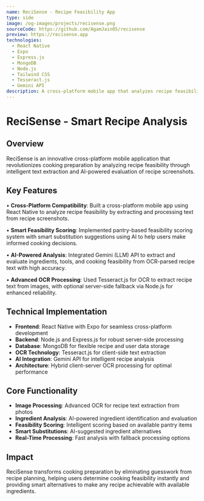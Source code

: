 ```yaml
---
name: ReciSense - Recipe Feasibility App
type: side
image: /og-images/projects/recisense.png
sourceCode: https://github.com/AgamJain05/recisense
preview: https://recisense.app
technologies:
  - React Native
  - Expo
  - Express.js
  - MongoDB
  - Node.js
  - Tailwind CSS
  - Tesseract.js
  - Gemini API
description: A cross-platform mobile app that analyzes recipe feasibility by extracting and processing text from recipe screenshots using AI.
---
```


# ReciSense - Smart Recipe Analysis

## Overview

ReciSense is an innovative cross-platform mobile application that revolutionizes cooking preparation by analyzing recipe feasibility through intelligent text extraction and AI-powered evaluation of recipe screenshots.

## Key Features

• **Cross-Platform Compatibility**: Built a cross-platform mobile app using React Native to analyze recipe feasibility by extracting and processing text from recipe screenshots.

• **Smart Feasibility Scoring**: Implemented pantry-based feasibility scoring system with smart substitution suggestions using AI to help users make informed cooking decisions.

• **AI-Powered Analysis**: Integrated Gemini (LLM) API to extract and evaluate ingredients, tools, and cooking feasibility from OCR-parsed recipe text with high accuracy.

• **Advanced OCR Processing**: Used Tesseract.js for OCR to extract recipe text from images, with optional server-side fallback via Node.js for enhanced reliability.

## Technical Implementation

- **Frontend**: React Native with Expo for seamless cross-platform development
- **Backend**: Node.js and Express.js for robust server-side processing
- **Database**: MongoDB for flexible recipe and user data storage
- **OCR Technology**: Tesseract.js for client-side text extraction
- **AI Integration**: Gemini API for intelligent recipe analysis
- **Architecture**: Hybrid client-server OCR processing for optimal performance

## Core Functionality

- **Image Processing**: Advanced OCR for recipe text extraction from photos
- **Ingredient Analysis**: AI-powered ingredient identification and evaluation
- **Feasibility Scoring**: Intelligent scoring based on available pantry items
- **Smart Substitutions**: AI-suggested ingredient alternatives
- **Real-Time Processing**: Fast analysis with fallback processing options

## Impact

ReciSense transforms cooking preparation by eliminating guesswork from recipe planning, helping users determine cooking feasibility instantly and providing smart alternatives to make any recipe achievable with available ingredients. 